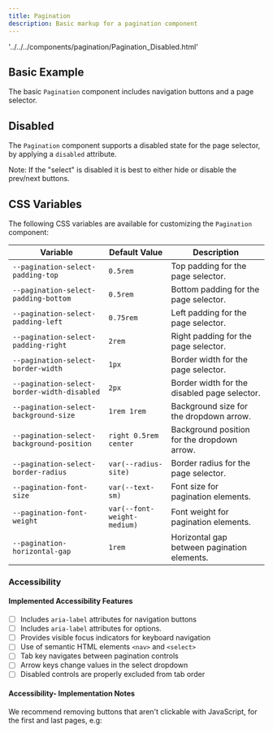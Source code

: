 ```yaml
---
title: Pagination
description: Basic markup for a pagination component
---
```


'../../../components/pagination/Pagination_Disabled.html'

## Basic Example

The basic `Pagination` component includes navigation buttons and a page selector.

<ShowComponent filePath="./src/components/pagination/Pagination.html">
  <Pagination />
</ShowComponent>


## Disabled

The `Pagination` component supports a disabled state for the page selector, by applying a `disabled` attribute. 

Note: If the "select" is disabled it is best to either hide or disable the prev/next buttons. 

<ShowComponent filePath="./src/components/pagination/Pagination_Disabled.html">
  <PaginationDisabled />
</ShowComponent>

## CSS Variables

The following CSS variables are available for customizing the `Pagination` component:

| Variable                              | Default Value               | Description                                   |
|---------------------------------------|-----------------------------|-----------------------------------------------|
| `--pagination-select-padding-top`     | `0.5rem`                    | Top padding for the page selector.           |
| `--pagination-select-padding-bottom`  | `0.5rem`                    | Bottom padding for the page selector.        |
| `--pagination-select-padding-left`    | `0.75rem`                   | Left padding for the page selector.          |
| `--pagination-select-padding-right`   | `2rem`                      | Right padding for the page selector.         |
| `--pagination-select-border-width`    | `1px`                       | Border width for the page selector.          |
| `--pagination-select-border-width-disabled` | `2px`                 | Border width for the disabled page selector. |
| `--pagination-select-background-size` | `1rem 1rem`                 | Background size for the dropdown arrow.      |
| `--pagination-select-background-position` | `right 0.5rem center`     | Background position for the dropdown arrow.  |
| `--pagination-select-border-radius`   | `var(--radius-site)`        | Border radius for the page selector.         |
| `--pagination-font-size`              | `var(--text-sm)`            | Font size for pagination elements.           |
| `--pagination-font-weight`            | `var(--font-weight-medium)` | Font weight for pagination elements.         |
| `--pagination-horizontal-gap`         | `1rem`                      | Horizontal gap between pagination elements.  |


### Accessibility
#### Implemented Accessibility Features

- [ ] Includes `aria-label` attributes for navigation buttons
- [ ] Includes `aria-label` attributes for options. 
- [ ] Provides visible focus indicators for keyboard navigation
- [ ] Use of semantic HTML elements `<nav>` and `<select>` 
- [ ] Tab key navigates between pagination controls
- [ ] Arrow keys change values in the select dropdown
- [ ] Disabled controls are properly excluded from tab order

#### Accessibility- Implementation Notes

We recommend removing buttons that aren't clickable with JavaScript, for the first and last pages, e.g:

<ShowComponent filePath="./src/components/pagination/Pagination_End.html">
  <PaginationEnd />
</ShowComponent>



